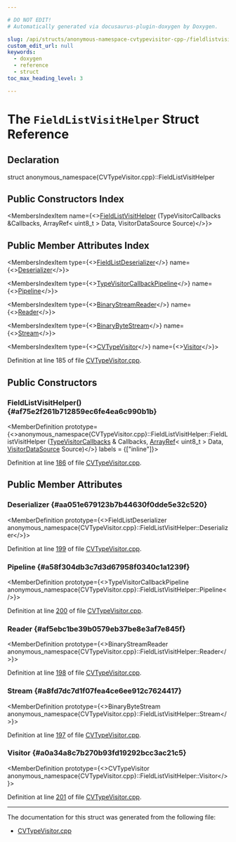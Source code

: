 ```yaml
---

# DO NOT EDIT!
# Automatically generated via docusaurus-plugin-doxygen by Doxygen.

slug: /api/structs/anonymous-namespace-cvtypevisitor-cpp-/fieldlistvisithelper
custom_edit_url: null
keywords:
  - doxygen
  - reference
  - struct
toc_max_heading_level: 3

---
```





# The `FieldListVisitHelper` Struct Reference

<DoxygenPage pluginConfig={pluginConfig}>



## Declaration

<CodeBlock>struct anonymous_namespace{CVTypeVisitor.cpp}::FieldListVisitHelper</CodeBlock>

## Public Constructors Index

<MembersIndex>

<MembersIndexItem
  name={<><a href="#af75e2f261b712859ec6fe4ea6c990b1b">FieldListVisitHelper</a> (TypeVisitorCallbacks &amp;Callbacks, ArrayRef&lt; uint8&#95;t &gt; Data, VisitorDataSource Source)</>}>
</MembersIndexItem>

</MembersIndex>

## Public Member Attributes Index

<MembersIndex>

<MembersIndexItem
  type={<><a href="/docs/api/classes/llvm/codeview/fieldlistdeserializer">FieldListDeserializer</a></>}
  name={<><a href="#aa051e679123b7b44630f0dde5e32c520">Deserializer</a></>}>
</MembersIndexItem>

<MembersIndexItem
  type={<><a href="/docs/api/classes/llvm/codeview/typevisitorcallbackpipeline">TypeVisitorCallbackPipeline</a></>}
  name={<><a href="#a58f304db3c7d3d67958f0340c1a1239f">Pipeline</a></>}>
</MembersIndexItem>

<MembersIndexItem
  type={<><a href="/docs/api/classes/llvm/binarystreamreader">BinaryStreamReader</a></>}
  name={<><a href="#af5ebc1be39b0579eb37be8e3af7e845f">Reader</a></>}>
</MembersIndexItem>

<MembersIndexItem
  type={<><a href="/docs/api/classes/llvm/binarybytestream">BinaryByteStream</a></>}
  name={<><a href="#a8fd7dc7d1f07fea4ce6ee912c7624417">Stream</a></>}>
</MembersIndexItem>

<MembersIndexItem
  type={<><a href="/docs/api/classes/anonymous-namespace-cvtypevisitor-cpp-/cvtypevisitor">CVTypeVisitor</a></>}
  name={<><a href="#a0a34a8c7b270b93fd19292bcc3ac21c5">Visitor</a></>}>
</MembersIndexItem>

</MembersIndex>


Definition at line 185 of file <a href="/docs/api/files/lib/lib/debuginfo/lib/debuginfo/codeview/cvtypevisitor-cpp">CVTypeVisitor.cpp</a>.

<SectionDefinition>

## Public Constructors

### FieldListVisitHelper() {#af75e2f261b712859ec6fe4ea6c990b1b}

<MemberDefinition
  prototype={<>anonymous&#95;namespace&#123;CVTypeVisitor.cpp&#125;::FieldListVisitHelper::FieldListVisitHelper (<a href="/docs/api/classes/llvm/codeview/typevisitorcallbacks">TypeVisitorCallbacks</a> &amp; Callbacks, <a href="/docs/api/classes/llvm/arrayref">ArrayRef</a>&lt; uint8&#95;t &gt; Data, <a href="/docs/api/namespaces/llvm/codeview/#a10cd0f4e57318f72f796d3078e43e60a">VisitorDataSource</a> Source)</>}
  labels = {["inline"]}>

Definition at line <a href="/docs/api/files/lib/lib/debuginfo/lib/debuginfo/codeview/cvtypevisitor-cpp/#l00186">186</a> of file <a href="/docs/api/files/lib/lib/debuginfo/lib/debuginfo/codeview/cvtypevisitor-cpp">CVTypeVisitor.cpp</a>.
</MemberDefinition>

</SectionDefinition>

<SectionDefinition>

## Public Member Attributes

### Deserializer {#aa051e679123b7b44630f0dde5e32c520}

<MemberDefinition
  prototype={<>FieldListDeserializer anonymous&#95;namespace&#123;CVTypeVisitor.cpp&#125;::FieldListVisitHelper::Deserializer</>}>

Definition at line <a href="/docs/api/files/lib/lib/debuginfo/lib/debuginfo/codeview/cvtypevisitor-cpp/#l00199">199</a> of file <a href="/docs/api/files/lib/lib/debuginfo/lib/debuginfo/codeview/cvtypevisitor-cpp">CVTypeVisitor.cpp</a>.
</MemberDefinition>

### Pipeline {#a58f304db3c7d3d67958f0340c1a1239f}

<MemberDefinition
  prototype={<>TypeVisitorCallbackPipeline anonymous&#95;namespace&#123;CVTypeVisitor.cpp&#125;::FieldListVisitHelper::Pipeline</>}>

Definition at line <a href="/docs/api/files/lib/lib/debuginfo/lib/debuginfo/codeview/cvtypevisitor-cpp/#l00200">200</a> of file <a href="/docs/api/files/lib/lib/debuginfo/lib/debuginfo/codeview/cvtypevisitor-cpp">CVTypeVisitor.cpp</a>.
</MemberDefinition>

### Reader {#af5ebc1be39b0579eb37be8e3af7e845f}

<MemberDefinition
  prototype={<>BinaryStreamReader anonymous&#95;namespace&#123;CVTypeVisitor.cpp&#125;::FieldListVisitHelper::Reader</>}>

Definition at line <a href="/docs/api/files/lib/lib/debuginfo/lib/debuginfo/codeview/cvtypevisitor-cpp/#l00198">198</a> of file <a href="/docs/api/files/lib/lib/debuginfo/lib/debuginfo/codeview/cvtypevisitor-cpp">CVTypeVisitor.cpp</a>.
</MemberDefinition>

### Stream {#a8fd7dc7d1f07fea4ce6ee912c7624417}

<MemberDefinition
  prototype={<>BinaryByteStream anonymous&#95;namespace&#123;CVTypeVisitor.cpp&#125;::FieldListVisitHelper::Stream</>}>

Definition at line <a href="/docs/api/files/lib/lib/debuginfo/lib/debuginfo/codeview/cvtypevisitor-cpp/#l00197">197</a> of file <a href="/docs/api/files/lib/lib/debuginfo/lib/debuginfo/codeview/cvtypevisitor-cpp">CVTypeVisitor.cpp</a>.
</MemberDefinition>

### Visitor {#a0a34a8c7b270b93fd19292bcc3ac21c5}

<MemberDefinition
  prototype={<>CVTypeVisitor anonymous&#95;namespace&#123;CVTypeVisitor.cpp&#125;::FieldListVisitHelper::Visitor</>}>

Definition at line <a href="/docs/api/files/lib/lib/debuginfo/lib/debuginfo/codeview/cvtypevisitor-cpp/#l00201">201</a> of file <a href="/docs/api/files/lib/lib/debuginfo/lib/debuginfo/codeview/cvtypevisitor-cpp">CVTypeVisitor.cpp</a>.
</MemberDefinition>

</SectionDefinition>

<hr/>

The documentation for this struct was generated from the following file:

<ul>
<li><a href="/docs/api/files/lib/lib/debuginfo/lib/debuginfo/codeview/cvtypevisitor-cpp">CVTypeVisitor.cpp</a></li>
</ul>

</DoxygenPage>
